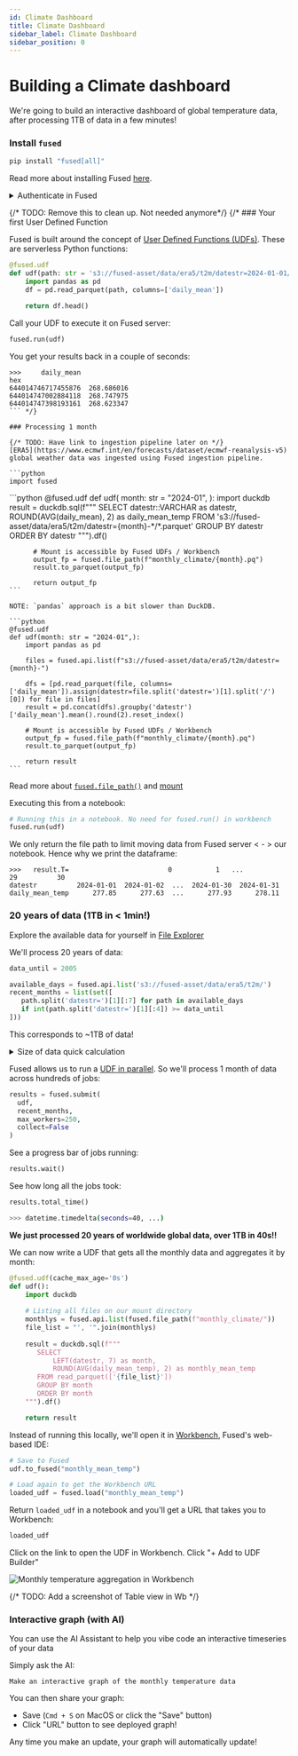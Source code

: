```yaml
---
id: Climate Dashboard
title: Climate Dashboard
sidebar_label: Climate Dashboard
sidebar_position: 0
---
```



# Building a Climate dashboard

We're going to build an interactive dashboard of global temperature data, after processing 1TB of data in a few minutes!

### Install `fused`

```python
pip install "fused[all]"
```

Read more about installing Fused [here](/python-sdk/#python-install).

<details>
<summary>Authenticate in Fused</summary>

In a notebook:

```python
from fused.api import NotebookCredentials

credentials = NotebookCredentials()
print(credentials.url)
```

Follow the link to authenticate.

Read more about [authenticating in Fused](/python-sdk/authentication/).

</details>

{/* TODO:  Remove this to clean up. Not needed anymore*/}
{/* ### Your first User Defined Function

Fused is built around the concept of [User Defined Functions (UDFs)](/core-concepts/why/). These are serverless Python functions:

```python
@fused.udf
def udf(path: str = 's3://fused-asset/data/era5/t2m/datestr=2024-01-01/0.parquet'):
    import pandas as pd
    df = pd.read_parquet(path, columns=['daily_mean'])

    return df.head()
```

Call your UDF to execute it on Fused server:

```python
fused.run(udf)
```

You get your results back in a couple of seconds:

```shell
>>> 	daily_mean
hex	
644014746717455876	268.686016
644014747002884118	268.747975
644014747398193161	268.623347
``` */}

### Processing 1 month

{/* TODO: Have link to ingestion pipeline later on */}
[ERA5](https://www.ecmwf.int/en/forecasts/dataset/ecmwf-reanalysis-v5) global weather data was ingested using Fused ingestion pipeline.

```python
import fused
```


<Tabs className="unique-tabs">
  <TabItem value="DuckDB">
    ```python
      @fused.udf
      def udf(
          month: str = "2024-01",
      ):
          import duckdb
          result = duckdb.sql(f"""
            SELECT 
                datestr::VARCHAR as datestr,
                ROUND(AVG(daily_mean), 2) as daily_mean_temp
            FROM 's3://fused-asset/data/era5/t2m/datestr={month}-*/*.parquet'
            GROUP BY datestr
            ORDER BY datestr
          """).df()

          # Mount is accessible by Fused UDFs / Workbench
          output_fp = fused.file_path(f"monthly_climate/{month}.pq")
          result.to_parquet(output_fp)

          return output_fp
    ```
  </TabItem>
  <TabItem value="Pandas">

    NOTE: `pandas` approach is a bit slower than DuckDB.

    ```python
    @fused.udf
    def udf(month: str = "2024-01",):
        import pandas as pd

        files = fused.api.list(f"s3://fused-asset/data/era5/t2m/datestr={month}-")

        dfs = [pd.read_parquet(file, columns=['daily_mean']).assign(datestr=file.split('datestr=')[1].split('/')[0]) for file in files]
        result = pd.concat(dfs).groupby('datestr')['daily_mean'].mean().round(2).reset_index()

        # Mount is accessible by Fused UDFs / Workbench
        output_fp = fused.file_path(f"monthly_climate/{month}.pq")
        result.to_parquet(output_fp)
        
        return result
    ```

  </TabItem>
</Tabs>

Read more about [`fused.file_path()`](/python-sdk/top-level-functions/#fusedfile_path) and [mount](/core-concepts/content-management/file-system/#mntcache-disk)

Executing this from a notebook:
```python
# Running this in a notebook. No need for fused.run() in workbench
fused.run(udf)
```

We only return the file path to limit moving data from Fused server < - > our notebook. Hence why we print the dataframe:

```shell
>>>   result.T=                         0           1   ...          29          30
datestr          2024-01-01  2024-01-02  ...  2024-01-30  2024-01-31
daily_mean_temp      277.85      277.63  ...      277.93      278.11
```

### 20 years of data (1TB in < 1min!)

Explore the available data for yourself in [File Explorer](https://www.fused.io/workbench/files?path=s3%3A%2F%2Ffused-asset%2Fdata%2Fera5%2Ft2m%2F)

We'll process 20 years of data:

```python
data_until = 2005

available_days = fused.api.list('s3://fused-asset/data/era5/t2m/')
recent_months = list(set([
   path.split('datestr=')[1][:7] for path in available_days 
   if int(path.split('datestr=')[1][:4]) >= data_until
]))
```

This corresponds to ~1TB of data!

<details>
<summary>Size of data quick calculation</summary>

Each file being about 140MB a quick back of the envelope calculation gives us:
```python
recent_days = [day for day in available_days if day.split('datestr=')[1][:7] in recent_months]
len(recent_days) * 140 / 1000 # size in GB of files we'll process
```

```bash
1005.62
```
</details>

Fused allows us to run a [UDF in parallel](/core-concepts/run-udfs/run-small-udfs/#running-jobs-in-parallel-fusedsubmit). So we'll process 1 month of data across hundreds of jobs:

```python
results = fused.submit(
  udf, 
  recent_months, 
  max_workers=250, 
  collect=False
)
```

See a progress bar of jobs running:

```python
results.wait()
```

See how long all the jobs took:

```python
results.total_time()
```

```bash
>>> datetime.timedelta(seconds=40, ...)
```

**We just processed 20 years of worldwide global data, over 1TB in 40s!!**

We can now write a UDF that gets all the monthly data and aggregates it by month:

```python
@fused.udf(cache_max_age='0s')
def udf():
    import duckdb
    
    # Listing all files on our mount directory
    monthlys = fused.api.list(fused.file_path(f"monthly_climate/"))
    file_list = "', '".join(monthlys)
    
    result = duckdb.sql(f"""
       SELECT 
           LEFT(datestr, 7) as month,
           ROUND(AVG(daily_mean_temp), 2) as monthly_mean_temp
       FROM read_parquet(['{file_list}'])
       GROUP BY month
       ORDER BY month
    """).df()

    return result
```

Instead of running this locally, we'll open it in [Workbench](/workbench/), Fused's web-based IDE:

```python
# Save to Fused
udf.to_fused("monthly_mean_temp")

# Load again to get the Workbench URL
loaded_udf = fused.load("monthly_mean_temp")
```

Return `loaded_udf` in a notebook and you'll get a URL that takes you to Workbench:

```python
loaded_udf
```

Click on the link to open the UDF in Workbench. Click "+ Add to UDF Builder" 

![Monthly temperature aggregation in Workbench](/img/uses-cases/climate_dashboard/climate_agg.png)


{/* TODO: Add a screenshot of Table view in Wb */}

### Interactive graph (with AI)

You can use the AI Assistant to help you vibe code an interactive timeseries of your data

Simply ask the AI:

```
Make an interactive graph of the monthly temperature data
```

You can then share your graph:
- Save (`Cmd + S` on MacOS or click the "Save" button)
- Click "URL" button to see deployed graph!

Any time you make an update, your graph will automatically update!

<LazyReactPlayer 
  playsinline={true} 
  className="video__player" 
  playing={true} 
  muted={true} 
  controls 
  height="100%" 
  url="https://fused-magic.s3.us-west-2.amazonaws.com/workbench-walkthrough-videos/docs_rewrite/examples/climate_dashboard/sharing_grpah.mp4" 
  width="100%" 
/>
